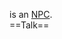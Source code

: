 {{Npc
 |area=Incarnam
 |loc=Lake
 |coords=[-2,-2]
 |details=Outside [[Incarnam Fishermen's Workshop]]
 |options=[[{{PAGENAME}}#Talk|Talk]]
}}
'''{{PAGENAME}}''' is an [[NPC]].
<br style="clear:both" />
==Talk==
{{dialog|text=''Sniff... sniff'' Smell that fresh Gudgeon? Doesn't it make your mouth water!
; Find out about the profession.
I fish every day and come back with a full basket of fish. In the evening, I cook them so they're still good to eat. I know all the recipes: Sliced Gudgeon, Steamed Carp, Stuffed Pike...! I sometimes also cook sea fish. There's nothing better than a good Cod Stew or Panned Quixote Swordfish.
; Ask how to fish.
You just need to know the best places and be patient. Once you spot little ripples on the water surface that show where the fish are, cast your line. If you're lucky, you might catch a rare fish, like Kiye Gudgeon! Some superstitious souls think there are certain times when it's best to fish, but that's just a myth.
; Learn about cooking methods.
You'll find everything you need to prepare fish in Fishermans' workshops. But before you bother with the workbench, make sure you have all the ingredients you need.
; Thank her for this information.
}}

